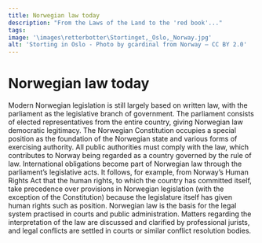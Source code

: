 ```yaml
---
title: Norwegian law today
description: "From the Laws of the Land to the 'red book'..."
tags:
image: '\images\retterbotter\Stortinget,_Oslo,_Norway.jpg'
alt: 'Storting in Oslo - Photo by gcardinal from Norway – CC BY 2.0'
---
```



# Norwegian law today

<Container stil="initial side">
    Modern Norwegian legislation is still largely based on written law, with the parliament as the legislative branch of government. 
    The parliament consists of elected representatives from the entire country, giving Norwegian law democratic legitimacy. 
    The Norwegian Constitution occupies a special position as the foundation of the Norwegian state and various forms of exercising authority. 
    All public authorities must comply with the law, which contributes to Norway being regarded as a country governed by the rule of law. 
    International obligations become part of Norwegian law through the parliament’s legislative acts. 
    It follows, for example, from Norway’s Human Rights Act that the human rights, to which the country has committed itself, take precedence over provisions in Norwegian legislation (with the exception of the Constitution) because the legislature itself has given human rights such as position. 
    Norwegian law is the basis for the legal system practised in courts and public administration. 
    Matters regarding the interpretation of the law are discussed and clarified by professional jurists, and legal conflicts are settled in courts or similar conflict resolution bodies.
</Container>

<Figure
    image="images\retterbotter\Norges_lover_med_hammer.jpg"
    title="The recognizable red-coloured book 'Norges lover', first time published in 1926 and last updated in 2021. Photo: Andreas Haldorsen – Eget verk, CC BY-SA 4.0."
    alt="Den gjenkjennelige rødfargete boken 'Norges lover'."
    href= "https://commons.wikimedia.org/w/index.php?curid=53417600"
>
</Figure>